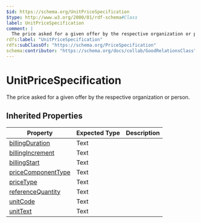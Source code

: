 ```yaml
---
$id: https://schema.org/UnitPriceSpecification
$type: http://www.w3.org/2000/01/rdf-schema#Class
label: UnitPriceSpecification
comment: |
  The price asked for a given offer by the respective organization or person.
rdfs:label: "UnitPriceSpecification"
rdfs:subClassOf: "https://schema.org/PriceSpecification"
schema:contributor: "https://schema.org/docs/collab/GoodRelationsClass"
---
```


# UnitPriceSpecification

The price asked for a given offer by the respective organization or person.

## Inherited Properties

| Property | Expected Type | Description |
| --- | --- | --- |
| [billingDuration](https://schema.org/billingDuration) | Text |  |
| [billingIncrement](https://schema.org/billingIncrement) | Text |  |
| [billingStart](https://schema.org/billingStart) | Text |  |
| [priceComponentType](https://schema.org/priceComponentType) | Text |  |
| [priceType](https://schema.org/priceType) | Text |  |
| [referenceQuantity](https://schema.org/referenceQuantity) | Text |  |
| [unitCode](https://schema.org/unitCode) | Text |  |
| [unitText](https://schema.org/unitText) | Text |  |
